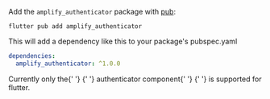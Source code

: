 
Add the `amplify_authenticator` package with [pub](https://pub.dev/):

```shell
flutter pub add amplify_authenticator
```

This will add a dependency like this to your package's pubspec.yaml

```yaml
dependencies:
  amplify_authenticator: ^1.0.0
```

<Alert variation="info" heading="Component Availability">
  <Text color="inherit">
    Currently only the{' '}
    <Link href={'/components/authenticator?platform=flutter'}>
      {' '}
      authenticator component{' '}
    </Link>{' '}
    is supported for flutter.
  </Text>
</Alert>
